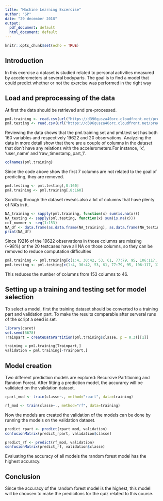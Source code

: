 ---
title: "Machine Learning Excercise"
author: "SP"
date: "29 december 2018"
output:
  pdf_document: default
  html_document: default
---

```{r setup, include=FALSE}
knitr::opts_chunk$set(echo = TRUE)
```

## Introduction
In this exercise a dataset is studied related to personal activities measured by accelerometers at several bodyparts. The goal is to find a model that could predict whether or not the exercise was performed in the right way

## Load and preprocessing of the data
At first the data should be retrieved and pre-processed.

```{r load data}
pml.training <- read.csv(url("https://d396qusza40orc.cloudfront.net/predmachlearn/pml-training.csv"))
pml.testing <- read.csv(url("https://d396qusza40orc.cloudfront.net/predmachlearn/pml-testing.csv"))
```

Reviewing the data shows that the pml.training set and pml.test set has both 160 variables and respectively 19622 and 20 observations. Analyzing the data in more detail show that there are a couple of columns in the dataset that don't have any relations with the accelerometers.For instance, 'x', 'user_name' and 'raw_timestamp_part_1'.


```{r view colnames}
colnames(pml.training)
```

Since the code above show the first 7 columns are not related to the goal of predicting, they are removed.

```{r remove first 7 columns}
pml.testing <- pml.testing[,8:160]
pml.training <- pml.training[,8:160]
```

Scrolling through the dataset reveals also a lot of columns that have plenty of NA's in it.

```{r review columns NAs}
NA_training <- sapply(pml.training, function(x) sum(is.na(x)))
NA_testing <- sapply(pml.testing, function(x) sum(is.na(x)))
col_nummer <- seq(1:153)
NA_df <- data.frame(as.data.frame(NA_training), as.data.frame(NA_testing), as.data.frame(col_nummer))
print(NA_df)
```

Since 19216 of the 19622 observations in those columns are missing (~98%) or the 20 testcases have all NA on those columns, so they can be removed to reduce computation difficulties

```{r remove NA columns}
pml.training <- pml.training[c(1:4, 30:42, 53, 61, 77:79, 95, 106:117, 133, 144:153)]
pml.testing <- pml.testing[c(1:4, 30:42, 53, 61, 77:79, 95, 106:117, 133, 144:153)]
```

This reduces the number of columns from 153 columns to 46.

## Setting up a training and testing set for model selection

To select a model, first the training dataset should be converted to a training part and validation part. To make the results comparable after serveral runs of the script a seed is set.

```{r divide training data}
library(caret)
set.seed(5678)
Trainpart = createDataPartition(pml.training$classe, p = 0.3)[[1]]

training = pml.training[Trainpart,]
validation = pml.training[-Trainpart,]
```

## Model creation

Two different prediction models are explored: Recursive Partitioning and Random Forest. After fitting a prediction model, the accurarcy will be validated on the validation dataset.


```{r make rpart model}
rpart_mod <- train(classe~., method="rpart", data=training)
```


```{r make rf model}
rf_mod <- train(classe~., method="rf", data=training)
```

Now the models are created the validation of the models can be done by running the models on the validation dataset.


```{r predictions rpart}
predict_rpart <- predict(rpart_mod, validation)
confusionMatrix(predict_rpart, validation$classe)
```

```{r prediction rf}
predict_rf <- predict(rf_mod, validation)
confusionMatrix(predict_rf, validation$classe)
```

Evaluating the accuracy of all models the random forest model has the highest accuracy. 

## Conclusion
Since the accuracy of the random forest model is the highest, this model will be choosen to make the predicitons for the quiz related to this course. 

